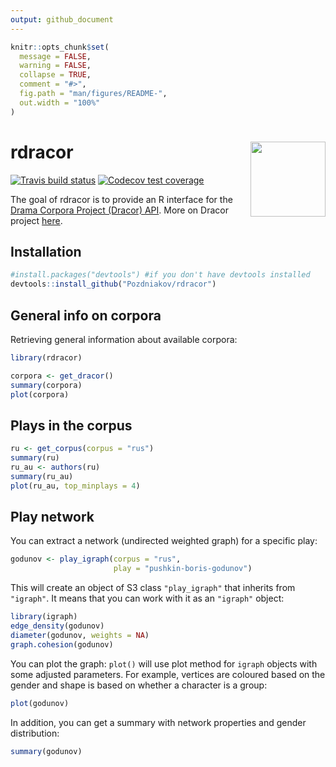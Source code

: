 ```yaml
---
output: github_document
---
```


<!-- README.md is generated from README.Rmd. Please edit that file -->

```r
knitr::opts_chunk$set(
  message = FALSE,
  warning = FALSE,
  collapse = TRUE,
  comment = "#>",
  fig.path = "man/figures/README-",
  out.width = "100%"
)
```
# rdracor <img src="man/figures/logo.png" align="right" width="120" />

<!-- badges: start -->
[![Travis build status](https://travis-ci.org/Pozdniakov/rdracor.svg?branch=master)](https://travis-ci.org/Pozdniakov/rdracor)
[![Codecov test coverage](https://codecov.io/gh/Pozdniakov/rdracor/branch/master/graph/badge.svg)](https://codecov.io/gh/Pozdniakov/rdracor?branch=master)
<!-- badges: end -->

The goal of rdracor is to provide an R interface for the [Drama Corpora Project (Dracor) API]( https://dracor.org/documentation/api). More on Dracor project [here](https://dracor.org). 

## Installation


``` r
#install.packages("devtools") #if you don't have devtools installed
devtools::install_github("Pozdniakov/rdracor")
```

## General info on corpora

Retrieving general information about available corpora:

```r
library(rdracor)
```

```r
corpora <- get_dracor()
summary(corpora)
plot(corpora)
```

## Plays in the corpus

```r
ru <- get_corpus(corpus = "rus")
summary(ru)
ru_au <- authors(ru)
summary(ru_au)
plot(ru_au, top_minplays = 4)
```

## Play network

You can extract a network (undirected weighted graph) for a specific play:

```r
godunov <- play_igraph(corpus = "rus",
                       play = "pushkin-boris-godunov")
```

This will create an object of S3 class `"play_igraph"` that inherits from `"igraph"`. 
It means that you can work with it as an `"igraph"` object:

```r
library(igraph)
edge_density(godunov)
diameter(godunov, weights = NA)
graph.cohesion(godunov)
```

You can plot the graph: `plot()` will use plot method for `igraph` objects with some adjusted parameters. For example, vertices are coloured based on the gender and shape is based on whether a character is a group:

```r
plot(godunov)
```

In addition, you can get a summary with network properties and gender distribution:  

```r
summary(godunov)
```

